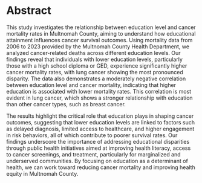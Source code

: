 <h1>Abstract</h1>
<p>This study investigates the relationship between education level and cancer mortality rates in Multnomah County, aiming to understand how educational attainment influences cancer survival outcomes. Using mortality data from 2006 to 2023 provided by the Multnomah County Health Department, we analyzed cancer-related deaths across different education levels. Our findings reveal that individuals with lower education levels, particularly those with a high school diploma or GED, experience significantly higher cancer mortality rates, with lung cancer showing the most pronounced disparity. The data also demonstrates a moderately negative correlation between education level and cancer mortality, indicating that higher education is associated with lower mortality rates. This correlation is most evident in lung cancer, which shows a stronger relationship with education than other cancer types, such as breast cancer.</p>
<p>The results highlight the critical role that education plays in shaping cancer outcomes, suggesting that lower education levels are linked to factors such as delayed diagnosis, limited access to healthcare, and higher engagement in risk behaviors, all of which contribute to poorer survival rates. Our findings underscore the importance of addressing educational disparities through public health initiatives aimed at improving health literacy, access to cancer screenings, and treatment, particularly for marginalized and underserved communities. By focusing on education as a determinant of health, we can work toward reducing cancer mortality and improving health equity in Multnomah County.</p>
